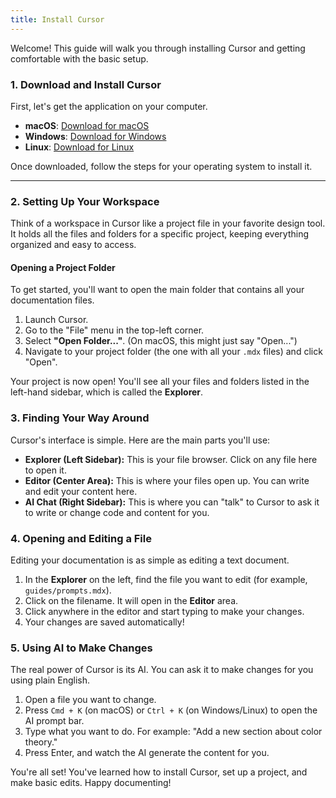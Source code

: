 ```yaml
---
title: Install Cursor
---
```


Welcome! This guide will walk you through installing Cursor and getting comfortable with the basic setup.

### 1. Download and Install Cursor

First, let's get the application on your computer.

- **macOS**: [Download for macOS](https://cursor.sh/)
- **Windows**: [Download for Windows](https://cursor.sh/)
- **Linux**: [Download for Linux](https://cursor.sh/)

Once downloaded, follow the steps for your operating system to install it.

---

### 2. Setting Up Your Workspace

Think of a workspace in Cursor like a project file in your favorite design tool. It holds all the files and folders for a specific project, keeping everything organized and easy to access.

#### Opening a Project Folder

To get started, you'll want to open the main folder that contains all your documentation files.

1.  Launch Cursor.
2.  Go to the "File" menu in the top-left corner.
3.  Select **"Open Folder..."**. (On macOS, this might just say "Open...")
4.  Navigate to your project folder (the one with all your `.mdx` files) and click "Open".

Your project is now open! You'll see all your files and folders listed in the left-hand sidebar, which is called the **Explorer**.

### 3. Finding Your Way Around

Cursor's interface is simple. Here are the main parts you'll use:

-   **Explorer (Left Sidebar):** This is your file browser. Click on any file here to open it.
-   **Editor (Center Area):** This is where your files open up. You can write and edit your content here.
-   **AI Chat (Right Sidebar):** This is where you can "talk" to Cursor to ask it to write or change code and content for you.

### 4. Opening and Editing a File

Editing your documentation is as simple as editing a text document.

1.  In the **Explorer** on the left, find the file you want to edit (for example, `guides/prompts.mdx`).
2.  Click on the filename. It will open in the **Editor** area.
3.  Click anywhere in the editor and start typing to make your changes.
4.  Your changes are saved automatically!

### 5. Using AI to Make Changes

The real power of Cursor is its AI. You can ask it to make changes for you using plain English.

1.  Open a file you want to change.
2.  Press `Cmd + K` (on macOS) or `Ctrl + K` (on Windows/Linux) to open the AI prompt bar.
3.  Type what you want to do. For example: "Add a new section about color theory."
4.  Press Enter, and watch the AI generate the content for you.

You're all set! You've learned how to install Cursor, set up a project, and make basic edits. Happy documenting!
